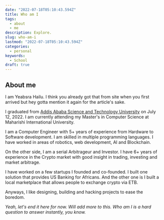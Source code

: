 ```yaml
---
date: "2022-07-18T05:10:43.594Z"
title: Who am I
tags:
  - about
  - me
description: Explore.
slug: who-am-i
lastmod: "2022-07-18T05:10:43.594Z"
categories:
  - personal
keywords:
  - School
draft: true
---
```


## About me

I am Yeabsra Hailu. I think you already got that from site when you first arrived but hey gotta mention it again for the article's sake.

I graduated from [Addis Ababa Science and Technology University](http://www.aastu.edu.et/) on July 12, 2022. I am currently attending
my Master's in Computer Science at Maharishi International University.

I am a Computer Engineer with 5+ years of experience from Hardware to Software development. I am skilled in multiple programming languages. I have worked in areas of robotics, web development, AI and Blockchain.

On the other side, I am a serial Arbitrageur and Investor. I have 6+ years of experience in the Crypto market with good insight in trading, investing and market arbitrage.

I have worked on a few startups I founded and co-founded. I built one solution that provides US Banking for Africans. And the other one is I built a local marketplace that allows people to exchange crypto via ETB.

Anyways, I like designing, building and hacking projects to ease the boredom.

_Yeah, let's end it here for now. Will add more to this. Who am I is a hard question to answer instantly, you know._

